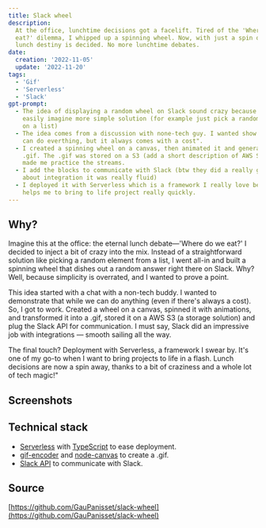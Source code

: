 ```yaml
---
title: Slack wheel
description:
  At the office, lunchtime decisions got a facelift. Tired of the 'Where do we
  eat?' dilemma, I whipped up a spinning wheel. Now, with just a spin on Slack,
  lunch destiny is decided. No more lunchtime debates.
date:
  creation: '2022-11-05'
  update: '2022-11-20'
tags:
  - 'Gif'
  - 'Serverless'
  - 'Slack'
gpt-prompt:
  - The idea of displaying a random wheel on Slack sound crazy because we can
    easily imagine more simple solution (for example just pick a random element
    on a list)
  - The idea comes from a discussion with none-tech guy. I wanted show that "we
    can do everthing, but it always comes with a cost".
  - I created a spinning wheel on a canvas, then animated it and generate a
    .gif. The .gif was stored on a S3 (add a short description of AWS S3) which
    made me practice the streams.
  - I add the blocks to communicate with Slack (btw they did a really good job
    about integration it was really fluid)
  - I deployed it with Serverless which is a framework I really love because it
    helps me to bring to life project really quickly.
---
```



## Why?

Imagine this at the office: the eternal lunch debate—'Where do we eat?' I
decided to inject a bit of crazy into the mix. Instead of a straightforward
solution like picking a random element from a list, I went all-in and built a
spinning wheel that dishes out a random answer right there on Slack. Why? Well,
because simplicity is overrated, and I wanted to prove a point.

This idea started with a chat with a non-tech buddy. I wanted to demonstrate
that while we can do anything (even if there's always a cost). So, I got to
work. Created a wheel on a canvas, spinned it with animations, and transformed
it into a .gif, stored it on a AWS S3 (a storage solution) and plug the Slack
API for communication. I must say, Slack did an impressive job with integrations
— smooth sailing all the way.

The final touch? Deployment with Serverless, a framework I swear by. It's one of
my go-to when I want to bring projects to life in a flash. Lunch decisions are
now a spin away, thanks to a bit of craziness and a whole lot of tech magic!"

## Screenshots

<MdxImage
  alt=".gif showing a Slack channel in which I'm typing the Slack wheel command to create a random spinning wheel with food types as options. The 'french' food wins when the wheel stop spinning."
  caption="Slack wheel in use on our Slack channel."
  src="slack-wheel/slack-wheel.gif"
/>

## Technical stack

- [Serverless](https://www.serverless.com/framework/docs/getting-started) with
  [TypeScript](https://www.typescriptlang.org/docs/) to ease deployment.
- [gif-encoder](https://www.npmjs.com/package/gif-encoder) and
  [node-canvas](https://github.com/Automattic/node-canvas) to create a .gif.
- [Slack API](https://api.slack.com) to communicate with Slack.

## Source

[https://github.com/GauPanisset/slack-wheel](https://github.com/GauPanisset/slack-wheel)
